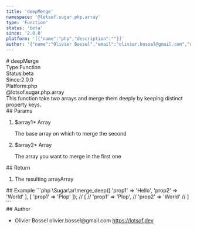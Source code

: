 ```yaml
---
title: 'deepMerge'
namespace: '@lotsof.sugar.php.array'
type: 'Function'
status: 'beta'
since: '2.0.0'
platform: '[{"name":"php","description":""}]'
author: '{"name":"Olivier Bossel","email":"olivier.bossel@gmail.com","url":"https://lotsof.dev"}'
---
```

<div class="docmap-mdx">
# deepMerge
<div class="_metas">
<div class="_type"><span class="_type-label">Type:</span><span class="_type-value">Function</span></div>
<div class="_status"><span class="_status-label">Status:</span><span class="_status-value -beta">beta</span></div>
<div class="_since"><span class="_since-label">Since:</span><span class="_since-value">2.0.0</span></div>
<div class="_platform"><span class="_platform-label">Platform:</span><span class="_platform-value -php">php</span></div>
</div>
<div class="_namespace">@lotsof.sugar.php.array</div>
<div class="_description">
This function take two arrays and merge them deeply by keeping distinct
property keys.
</div>
<div class="_params">
## Params
<ol class="_list">
<li class="_item">
<span class="_name">$array1<span class="_required">*</span></span><span class="_default"></span> <span class="_type">Array</span>
<p class="_description">The base array on which to merge the second</p>
</li>
<li class="_item">
<span class="_name">$array2<span class="_required">*</span></span><span class="_default"></span> <span class="_type">Array</span>
<p class="_description">The array you want to merge in the first one</p>
</li>
</ol>
</div>
<div class="_return">
## Return
<ol class="_list">
<li class="_item">
<span class="_description">The resulting array</span><span class="_default"></span><span class="_type">Array</span>
</li>
</ol>
</div>
<div class="_examples">
## Example
```php
\Sugar\ar\merge_deep([
   'prop1' => 'Hello',
   'prop2' => 'World'
], [
   'prop1' => 'Plop'
]);
// [
//   'prop1' => 'Plop',
//   'prop2' => 'World'
// ]
```
</div>
<div class="_author">
## Author
<ul class="_list">
<li class="_item">
<span class="_name">Olivier Bossel</span>
<span class="_email">olivier.bossel@gmail.com</span>
<a href="https://lotsof.dev" target="_blank" class="_url">https://lotsof.dev</a>
</li>
</ul>
</div>
</div>
